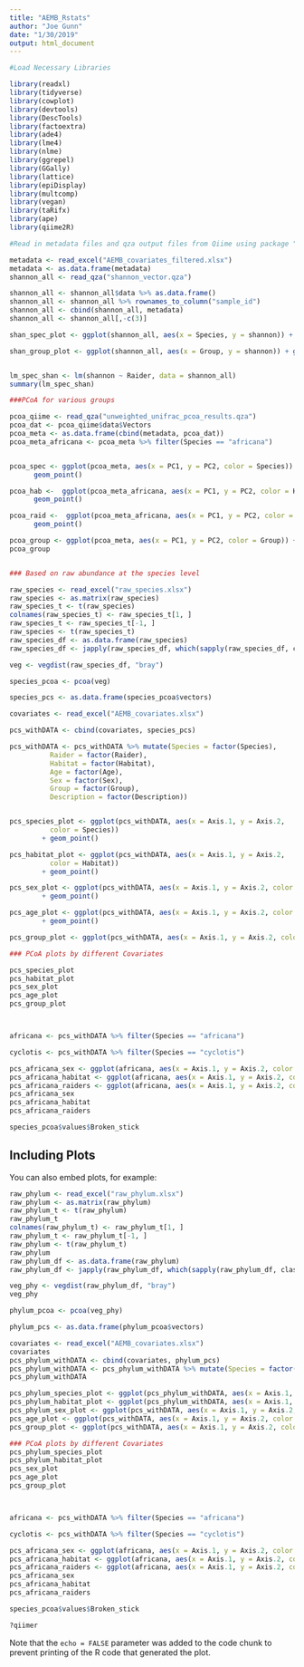 ```yaml
---
title: "AEMB_Rstats"
author: "Joe Gunn"
date: "1/30/2019"
output: html_document
---
```


```r
#Load Necessary Libraries

library(readxl)
library(tidyverse)
library(cowplot)
library(devtools)
library(DescTools)
library(factoextra)
library(ade4)
library(lme4)
library(nlme)
library(ggrepel)
library(GGally)
library(lattice)
library(epiDisplay)
library(multcomp)
library(vegan)
library(taRifx)
library(ape)
library(qiime2R)
```

```r
#Read in metadata files and qza output files from Qiime using package "qiime2R"

metadata <- read_excel("AEMB_covariates_filtered.xlsx")
metadata <- as.data.frame(metadata)
shannon_all <- read_qza("shannon_vector.qza")

shannon_all <- shannon_all$data %>% as.data.frame() 
shannon_all <- shannon_all %>% rownames_to_column("sample_id")
shannon_all <- cbind(shannon_all, metadata)
shannon_all <- shannon_all[,-c(3)]

shan_spec_plot <- ggplot(shannon_all, aes(x = Species, y = shannon)) + geom_boxplot()

shan_group_plot <- ggplot(shannon_all, aes(x = Group, y = shannon)) + geom_boxplot()


lm_spec_shan <- lm(shannon ~ Raider, data = shannon_all)
summary(lm_spec_shan)

```

```r

###PCoA for various groups

pcoa_qiime <- read_qza("unweighted_unifrac_pcoa_results.qza")
pcoa_dat <- pcoa_qiime$data$Vectors
pcoa_meta <- as.data.frame(cbind(metadata, pcoa_dat))
pcoa_meta_africana <- pcoa_meta %>% filter(Species == "africana")


pcoa_spec <- ggplot(pcoa_meta, aes(x = PC1, y = PC2, color = Species)) +      
      geom_point()

pcoa_hab <-  ggplot(pcoa_meta_africana, aes(x = PC1, y = PC2, color = Habitat)) +
      geom_point()

pcoa_raid <-  ggplot(pcoa_meta_africana, aes(x = PC1, y = PC2, color = Raider)) + 
      geom_point()

pcoa_group <- ggplot(pcoa_meta, aes(x = PC1, y = PC2, color = Group)) + geom_point()
pcoa_group



```

```r

### Based on raw abundance at the species level

raw_species <- read_excel("raw_species.xlsx")
raw_species <- as.matrix(raw_species)
raw_species_t <- t(raw_species)
colnames(raw_species_t) <- raw_species_t[1, ]
raw_species_t <- raw_species_t[-1, ]
raw_species <- t(raw_species_t)
raw_species_df <- as.data.frame(raw_species)
raw_species_df <- japply(raw_species_df, which(sapply(raw_species_df, class)=="factor"), as.numeric)

veg <- vegdist(raw_species_df, "bray")

species_pcoa <- pcoa(veg)

species_pcs <- as.data.frame(species_pcoa$vectors)

covariates <- read_excel("AEMB_covariates.xlsx")

pcs_withDATA <- cbind(covariates, species_pcs)

pcs_withDATA <- pcs_withDATA %>% mutate(Species = factor(Species), 
          Raider = factor(Raider), 
          Habitat = factor(Habitat), 
          Age = factor(Age), 
          Sex = factor(Sex), 
          Group = factor(Group), 
          Description = factor(Description))


pcs_species_plot <- ggplot(pcs_withDATA, aes(x = Axis.1, y = Axis.2, 
          color = Species)) 
        + geom_point()

pcs_habitat_plot <- ggplot(pcs_withDATA, aes(x = Axis.1, y = Axis.2, 
          color = Habitat)) 
        + geom_point()

pcs_sex_plot <- ggplot(pcs_withDATA, aes(x = Axis.1, y = Axis.2, color = Sex)) 
        + geom_point()

pcs_age_plot <- ggplot(pcs_withDATA, aes(x = Axis.1, y = Axis.2, color = Age))
        + geom_point()

pcs_group_plot <- ggplot(pcs_withDATA, aes(x = Axis.1, y = Axis.2, color = Group))         + geom_point()

### PCoA plots by different Covariates 

pcs_species_plot
pcs_habitat_plot
pcs_sex_plot
pcs_age_plot
pcs_group_plot



africana <- pcs_withDATA %>% filter(Species == "africana")

cyclotis <- pcs_withDATA %>% filter(Species == "cyclotis")

pcs_africana_sex <- ggplot(africana, aes(x = Axis.1, y = Axis.2, color = Sex)) + geom_point()
pcs_africana_habitat <- ggplot(africana, aes(x = Axis.1, y = Axis.2, color = Habitat)) + geom_point()
pcs_africana_raiders <- ggplot(africana, aes(x = Axis.1, y = Axis.2, color = Raider)) + geom_point()
pcs_africana_sex
pcs_africana_habitat
pcs_africana_raiders

species_pcoa$values$Broken_stick

```

## Including Plots

You can also embed plots, for example:

```r
raw_phylum <- read_excel("raw_phylum.xlsx")
raw_phylum <- as.matrix(raw_phylum)
raw_phylum_t <- t(raw_phylum)
raw_phylum_t
colnames(raw_phylum_t) <- raw_phylum_t[1, ]
raw_phylum_t <- raw_phylum_t[-1, ]
raw_phylum <- t(raw_phylum_t)
raw_phylum
raw_phylum_df <- as.data.frame(raw_phylum)
raw_phylum_df <- japply(raw_phylum_df, which(sapply(raw_phylum_df, class) == "factor"), as.numeric)

veg_phy <- vegdist(raw_phylum_df, "bray")
veg_phy

phylum_pcoa <- pcoa(veg_phy)

phylum_pcs <- as.data.frame(phylum_pcoa$vectors)

covariates <- read_excel("AEMB_covariates.xlsx")
covariates
pcs_phylum_withDATA <- cbind(covariates, phylum_pcs)
pcs_phylum_withDATA <- pcs_phylum_withDATA %>% mutate(Species = factor(Species), Raider = factor(Raider), Habitat = factor(Habitat), Age = factor(Age), Sex = factor(Sex), Group = factor(Group), Description = factor(Description))
pcs_phylum_withDATA

pcs_phylum_species_plot <- ggplot(pcs_phylum_withDATA, aes(x = Axis.1, y = Axis.2, color = Species)) + geom_point()
pcs_phylum_habitat_plot <- ggplot(pcs_phylum_withDATA, aes(x = Axis.1, y = Axis.2, color = Habitat)) + geom_point()
pcs_phylum_sex_plot <- ggplot(pcs_withDATA, aes(x = Axis.1, y = Axis.2, color = Sex)) + geom_point()
pcs_age_plot <- ggplot(pcs_withDATA, aes(x = Axis.1, y = Axis.2, color = Age)) + geom_point()
pcs_group_plot <- ggplot(pcs_withDATA, aes(x = Axis.1, y = Axis.2, color = Group)) + geom_point()

### PCoA plots by different Covariates 
pcs_phylum_species_plot
pcs_phylum_habitat_plot
pcs_sex_plot
pcs_age_plot
pcs_group_plot



africana <- pcs_withDATA %>% filter(Species == "africana")

cyclotis <- pcs_withDATA %>% filter(Species == "cyclotis")

pcs_africana_sex <- ggplot(africana, aes(x = Axis.1, y = Axis.2, color = Sex)) + geom_point()
pcs_africana_habitat <- ggplot(africana, aes(x = Axis.1, y = Axis.2, color = Habitat)) + geom_point()
pcs_africana_raiders <- ggplot(africana, aes(x = Axis.1, y = Axis.2, color = Raider)) + geom_point()
pcs_africana_sex
pcs_africana_habitat
pcs_africana_raiders

species_pcoa$values$Broken_stick

?qiimer

```

Note that the `echo = FALSE` parameter was added to the code chunk to prevent printing of the R code that generated the plot.
